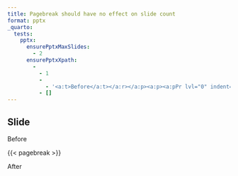 ```yaml
---
title: Pagebreak should have no effect on slide count
format: pptx
_quarto:
  tests:
    pptx:
      ensurePptxMaxSlides:
        - 2
      ensurePptxXpath:
        - 
          - 1
          - 
            - '<a:t>Before</a:t></a:r></a:p><a:p><a:pPr lvl="0" indent="0" marL="0"><a:buNone /></a:pPr><a:r><a:rPr /><a:t>After</a:t>'
          - []
---
```


## Slide 

Before

{{< pagebreak >}}

After
